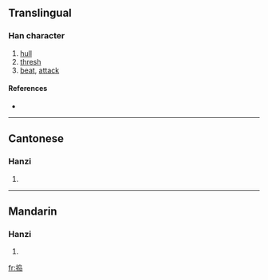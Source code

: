 {{see|搗}}
==Translingual==

===Han character===
{{Han char|rn=64|rad=手|as=07|sn=10|four=|canj=手心卜山 (QPYU)}}

# [[hull]]
# [[thresh]]
# [[beat]], [[attack]]

====References====
* {{Han ref|kx=0434.241|hdz=31887.020|uh=6363|ud=25443}}

----

==Cantonese==

===Hanzi===
{{yue-hanzi|jyut=|y=dou2}}

# {{defn|Cantonese}}

----

==Mandarin==

===Hanzi===
{{cmn-hanzi|tra=搗|pin=[[dǎo]] ([[dao3]])|wg=tao<sup>3</sup>}}

# {{defn|Mandarin}}

[[fr:捣]]